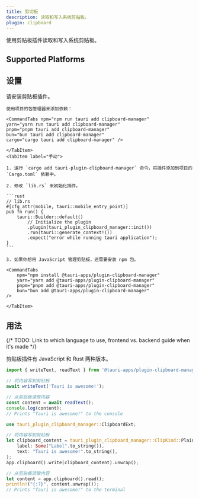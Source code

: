 ```yaml
---
title: 剪切板
description: 读取和写入系统剪贴板。
plugin: clipboard
---
```




<PluginLinks plugin={frontmatter.plugin} />

使用剪贴板插件读取和写入系统剪贴板。

## Supported Platforms

<Compatibility plugin={frontmatter.plugin} />

## 设置

请安装剪贴板插件。

<Tabs>
    <TabItem label="自动">

    使用项目的包管理器来添加依赖：

    <CommandTabs npm="npm run tauri add clipboard-manager"
    yarn="yarn run tauri add clipboard-manager"
    pnpm="pnpm tauri add clipboard-manager"
    bun="bun tauri add clipboard-manager"
    cargo="cargo tauri add clipboard-manager" />

    </TabItem>
    <TabItem label="手动">

    1. 运行 `cargo add tauri-plugin-clipboard-manager` 命令，将插件添加到项目的 `Cargo.toml` 依赖中。

    2. 修改 `lib.rs` 来初始化插件。

    ```rust
    // lib.rs
    #[cfg_attr(mobile, tauri::mobile_entry_point)]
    pub fn run() {
        tauri::Builder::default()
            // Initialize the plugin
            .plugin(tauri_plugin_clipboard_manager::init())
            .run(tauri::generate_context!())
            .expect("error while running tauri application");
    }
    ```

    3. 如果你想用 JavaScript 管理剪贴板，还需要安装 npm 包。

    <CommandTabs
        npm="npm install @tauri-apps/plugin-clipboard-manager"
        yarn="yarn add @tauri-apps/plugin-clipboard-manager"
        pnpm="pnpm add @tauri-apps/plugin-clipboard-manager"
        bun="bun add @tauri-apps/plugin-clipboard-manager"
    />

    </TabItem>

</Tabs>

## 用法

{/* TODO: Link to which language to use, frontend vs. backend guide when it's made */}

剪贴板插件有 JavaScript 和 Rust 两种版本。

<Tabs>
<TabItem label="JavaScript">

```javascript
import { writeText, readText } from '@tauri-apps/plugin-clipboard-manager';

// 将内容写到剪贴板
await writeText('Tauri is awesome!');

// 从剪贴板读取内容
const content = await readText();
console.log(content);
// Prints "Tauri is awesome!" to the console
```

</TabItem>
<TabItem label="Rust">

```rust
use tauri_plugin_clipboard_manager::ClipboardExt;

// 将内容写到剪贴板
let clipboard_content = tauri_plugin_clipboard_manager::ClipKind::PlainText {
    label: Some("Label".to_string()),
    text: "Tauri is awesome!".to_string(),
};
app.clipboard().write(clipboard_content).unwrap();

// 从剪贴板读取内容
let content = app.clipboard().read();
println!("{:?}", content.unwrap());
// Prints "Tauri is awesome!" to the terminal


```

</TabItem>
</Tabs>

